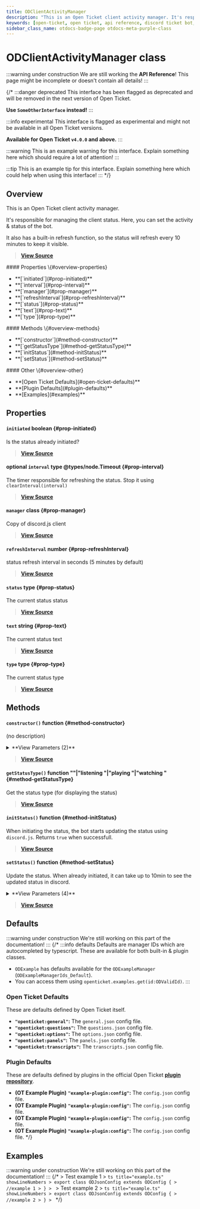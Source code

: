 ```yaml
---
title: ODClientActivityManager
description: "This is an Open Ticket client activity manager. It's responsible for managing the client status. Here, you can set the activity & status of the bot."
keywords: [open-ticket, open ticket, api reference, discord ticket bot, class]
sidebar_class_name: otdocs-badge-page otdocs-meta-purple-class
---
```

<head>
    <link rel="apple-touch-icon" href="/img/logo_vertical.png"/>
</head>

# ODClientActivityManager <M color="purple">class</M>

:::warning under construction
We are still working the **API Reference**! This page might be incomplete or doesn't contain all details!
:::

{/*
:::danger deprecated
This interface has been flagged as deprecated and will be removed in the next version of Open Ticket.

**Use `SomeOtherInterface` instead!**
:::

:::info experimental
This interface is flagged as experimental and might not be available in all Open Ticket versions.

**Available for Open Ticket `v4.0.0` and above.**
:::

:::warning
This is an example warning for this interface. Explain something here which should require a lot of attention!
:::

:::tip
This is an example tip for this interface. Explain something here which could help when using this interface!
:::
*/}

## Overview
This is an Open Ticket client activity manager.

It's responsible for managing the client status. Here, you can set the activity & status of the bot.

It also has a built-in refresh function, so the status will refresh every 10 minutes to keep it visible.

> [**View Source**](https://otgithub.dj-dj.be/tree/main/src/core/api/modules/client.ts#L342)

<FlexHorizontal>
<div style={{width:"30%"}}>
    #### Properties \{#overview-properties}
    <ul>
        <li>**[`initiated`](#prop-initiated)**</li>
        <li>**[`interval`](#prop-interval)**</li>
        <li>**[`manager`](#prop-manager)**</li>
        <li>**[`refreshInterval`](#prop-refreshInterval)**</li>
        <li>**[`status`](#prop-status)**</li>
        <li>**[`text`](#prop-text)**</li>
        <li>**[`type`](#prop-type)**</li>
    </ul>
</div>
<div style={{width:"30%"}}>
    #### Methods \{#overview-methods}
    <ul>
        <li>**[`constructor`](#method-constructor)**</li>
        <li>**[`getStatusType`](#method-getStatusType)**</li>
        <li>**[`initStatus`](#method-initStatus)**</li>
        <li>**[`setStatus`](#method-setStatus)**</li>
    </ul>
</div>
<div style={{width:"30%"}}>
    #### Other \{#overview-other}
    <ul>
        <li>**[Open Ticket Defaults](#open-ticket-defaults)**</li>
        <li>**[Plugin Defaults](#plugin-defaults)**</li>
        <li>**[Examples](#examples)**</li>
    </ul>
</div>
</FlexHorizontal>

## Properties
<Divider></Divider>
#### `initiated` <M color="red">boolean</M> <ApiBlock><ApiUrl url="js:boolean" label="boolean"/></ApiBlock> \{#prop-initiated}
Is the status already initiated?

> [**View Source**](https://otgithub.dj-dj.be/tree/main/src/core/api/modules/client.ts#L360)

<Divider></Divider>
#### <C color="brown">optional</C> `interval` <M color="brown">type</M> <ApiBlock>@types/node.Timeout</ApiBlock> \{#prop-interval}
The timer responsible for refreshing the status. Stop it using `clearInterval(interval)`

> [**View Source**](https://otgithub.dj-dj.be/tree/main/src/core/api/modules/client.ts#L356)

<Divider></Divider>
#### `manager` <M color="purple">class</M> <ApiBlock><ApiUrl url="class:ODClientManager" label="api.ODClientManager"/></ApiBlock> \{#prop-manager}
Copy of discord.js client

> [**View Source**](https://otgithub.dj-dj.be/tree/main/src/core/api/modules/client.ts#L347)

<Divider></Divider>
#### `refreshInterval` <M color="green">number</M> <ApiBlock><ApiUrl url="js:number" label="number"/></ApiBlock> \{#prop-refreshInterval}
status refresh interval in seconds (5 minutes by default)

> [**View Source**](https://otgithub.dj-dj.be/tree/main/src/core/api/modules/client.ts#L358)

<Divider></Divider>
#### `status` <M color="brown">type</M> <ApiBlock><ApiUrl url="type:ODClientActivityStatus" label="api.ODClientActivityStatus"/></ApiBlock> \{#prop-status}
The current status status

> [**View Source**](https://otgithub.dj-dj.be/tree/main/src/core/api/modules/client.ts#L353)

<Divider></Divider>
#### `text` <M color="blue">string</M> <ApiBlock><ApiUrl url="js:string" label="string"/></ApiBlock> \{#prop-text}
The current status text

> [**View Source**](https://otgithub.dj-dj.be/tree/main/src/core/api/modules/client.ts#L351)

<Divider></Divider>
#### `type` <M color="brown">type</M> <ApiBlock><ApiUrl url="type:ODClientActivityType" label="api.ODClientActivityType"/></ApiBlock> \{#prop-type}
The current status type

> [**View Source**](https://otgithub.dj-dj.be/tree/main/src/core/api/modules/client.ts#L349)

<Divider></Divider>

## Methods
<Divider></Divider>
#### `constructor()` <M color="orange">function</M> <ApiBlock><ApiUrl url="class:ODClientActivityManager" label="api.ODClientActivityManager"/></ApiBlock> \{#method-constructor}
(no description)

<details>
<summary>**View Parameters (2)**</summary>
- **`debug`:** <M color="purple">class</M> <ApiBlock><ApiUrl url="class:ODDebugger" label="api.ODDebugger"/></ApiBlock> - Parameter Description Lorem Ipsum.
- **`manager`:** <M color="purple">class</M> <ApiBlock><ApiUrl url="class:ODClientManager" label="api.ODClientManager"/></ApiBlock> - Parameter Description Lorem Ipsum.
</details>

> [**View Source**](https://otgithub.dj-dj.be/tree/main/src/core/api/modules/client.ts#L362)

<Divider></Divider>
#### `getStatusType()` <M color="orange">function</M> <ApiBlock>""|"listening "|"playing "|"watching "</ApiBlock> \{#method-getStatusType}
Get the status type (for displaying the status)



> [**View Source**](https://otgithub.dj-dj.be/tree/main/src/core/api/modules/client.ts#L413)

<Divider></Divider>
#### `initStatus()` <M color="orange">function</M> <ApiBlock><ApiUrl url="js:boolean" label="boolean"/></ApiBlock> \{#method-initStatus}
When initiating the status, the bot starts updating the status using `discord.js`. Returns `true` when successfull.



> [**View Source**](https://otgithub.dj-dj.be/tree/main/src/core/api/modules/client.ts#L376)

<Divider></Divider>
#### `setStatus()` <M color="orange">function</M> <ApiBlock><ApiUrl url="js:void" label="void"/></ApiBlock> \{#method-setStatus}
Update the status. When already initiated, it can take up to 10min to see the updated status in discord.

<details>
<summary>**View Parameters (4)**</summary>
- **`type`:** <M color="brown">type</M> <ApiBlock><ApiUrl url="type:ODClientActivityType" label="api.ODClientActivityType"/></ApiBlock> - Parameter Description Lorem Ipsum.
- **`text`:** <M color="blue">string</M> <ApiBlock><ApiUrl url="js:string" label="string"/></ApiBlock> - Parameter Description Lorem Ipsum.
- **`status`:** <M color="brown">type</M> <ApiBlock><ApiUrl url="type:ODClientActivityStatus" label="api.ODClientActivityStatus"/></ApiBlock> - Parameter Description Lorem Ipsum.
- **`forceUpdate`:** <M color="red">boolean</M> <ApiBlock><ApiUrl url="js:boolean" label="boolean"/></ApiBlock> - Parameter Description Lorem Ipsum.
</details>

> [**View Source**](https://otgithub.dj-dj.be/tree/main/src/core/api/modules/client.ts#L368)

<Divider></Divider>

## Defaults
:::warning under construction
We're still working on this part of the documentation!
:::
{/*
:::info defaults
Defaults are manager IDs which are autocompleted by typescript. These are available for both built-in & plugin classes.
- `ODExample` has defaults available for the `ODExampleManager` (`ODExampleManagerIds_Default`).
- You can access them using `openticket.examples.get(id:ODValidId)`.
:::

### Open Ticket Defaults
These are defaults defined by Open Ticket itself.
- **`"openticket:general"`:** The `general.json` config file.
- **`"openticket:questions"`:** The `questions.json` config file.
- **`"openticket:options"`:** The `options.json` config file.
- **`"openticket:panels"`:** The `panels.json` config file.
- **`"openticket:transcripts"`:** The `transcripts.json` config file.

### Plugin Defaults
These are defaults defined by plugins in the official Open Ticket [**plugin repository**](https://odplugins.dj-dj.be/tree/main/open-ticket).
- <C color="blue">**(OT Example Plugin)**</C> **`"example-plugin:config"`:** The `config.json` config file.
- <C color="blue">**(OT Example Plugin)**</C> **`"example-plugin:config"`:** The `config.json` config file.
- <C color="blue">**(OT Example Plugin)**</C> **`"example-plugin:config"`:** The `config.json` config file.
- <C color="blue">**(OT Example Plugin)**</C> **`"example-plugin:config"`:** The `config.json` config file.
*/}

## Examples
:::warning under construction
We're still working on this part of the documentation!
:::
{/*
<Tabs>
    <TabItem value="First Example">
    > Test example 1
    > ```ts title="example.ts" showLineNumbers
    > export class ODJsonConfig extends ODConfig {
    >     //example 1
    > }
    > ```
    </TabItem>
    <TabItem value="Second Example">
    > Test example 2
    > ```ts title="example.ts" showLineNumbers
    > export class ODJsonConfig extends ODConfig {
    >     //example 2
    > }
    > ```
    </TabItem>
</Tabs>
*/}
